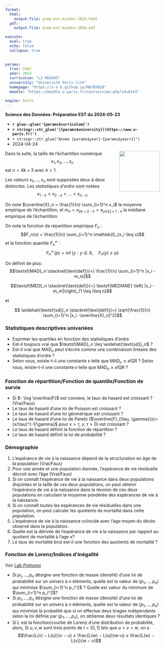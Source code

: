 ```yaml
---
format:
  html:
    output-file: prep-est-miashs-2024.html
  pdf:
    output-file: prep-est-miashs-2024.pdf

execute: 
  eval: true
  echo: false
  collapse: true
  
  
params:
  truc: html
  year: 2023 
  curriculum: "L3 MIASHS"
  university: "Université Paris Cité"
  homepage: "https://s-v-b.github.io/MA7BY020"
  moodle: "https://moodle.u-paris.fr/course/view.php?id=6143"

engine: knitr
---
```



::: {layout="[80,20]"}

::: {#first-column}

**Science des Données: Préparation EST du 2024-05-23**

- **`r glue::glue('{params$curriculum}')`** 
- **`r stringr::str_glue('[{params$university}](https://www.u-paris.fr)')`**
- `r stringr::str_glue("Année {params$year}-{params$year+1}")`
- 2024-04-24  

:::

::: {#second-column}


![](/images/UniversiteParis_monogramme_couleur_RVB.png){style="float:right; size: 50px;"
width="132"}


:::

:::


Dans la suite, la taille de l'échantillon numérique
$$x_1, x_2, \ldots, x_n$$ 
est $n=4k +3$ avec $k>1$. 

Les valeurs $x_1, \ldots, x_n$ sont supposées deux à deux distinctes. Les *statistiques d'ordre* sont notées 
$$x_{1:n} < x_{2:n} < \ldots < x_{n:n}$$

On note $\overline{X}_n = \frac{1}{n} \sum_{i=1}^n x_i$ la moyenne empirique de l'échantillon, et $m_n=x_{2k+2:n}= x_{\lfloor n/2\rfloor+1:n}$ la médiane empirique de l'échantillon. 

On note la fonction de répartition empirique $F_n$ :
$$F_n(x) = \frac{1}{n} \sum_{i=1}^n \mathbb{I}_{x_i \leq x}$$
et la fonction quantile $F_n^{\leftarrow}$ :
$$F_n^{\leftarrow}(p) = \inf \left\{y : y \in \mathbb{R}, \quad F_n(y)\geq p \right\} $$

On définit de plus:
$$\textsf{MAD}_n \stackrel{\text{def}}{=}  \frac{1}{n} \sum_{i=1}^n |x_i -m_m|$$

$$\textsf{MED}_n \stackrel{\text{def}}{=} \textsf{MEDIANE} \left( |x_i -m_m|\right)_{1 \leq i\leq n}$$

et 

$$
\widehat{\textsf{sd}}_n \stackrel{\text{def}}{=} \sqrt{\frac{1}{n} \sum_{i=1}^n |x_i -\overline{X}_n|^2}$$


::: {.callout-note}

### Statistiques descriptives univariées 

- Exprimer les quartiles en fonction  des statistiques d'ordre 
- Est-il toujours vrai que $\textsf{MAD}_n \leq \widehat{\text{sd}}_n$ ? 
- Est-il vrai que $\textsf{MAD}_n$ peut s'écrire comme une combinaison linéaire des statistiques d'ordre ?
- Selon vous, existe-t-il une constante $\kappa$ telle que  $\textsf{MAD}_n \leq \kappa \textsf{IQR}$ ?
Selon vous, existe-t-il une constante $\kappa$ telle que  $\textsf{MAD}_n \geq \kappa \textsf{IQR}$ ?

:::




::: {.callout-note}

### Fonction de répartition/Fonction de quantile/Fonction de survie


- Si $- \log \overline{F}$ est convexe, le taux de hasard est croissant ? (Vrai/Faux)
- Le taux de hasard d'une loi de Poisson est croissant ?
- Le taux de hasard d'une loi géomérique est croissant ?
- Le taux de hasard d'une loi de Pareto ($\overline{F}_{\tau, \gamma}(x)= (x/\tau)^{-1/\gamma}$ pour $x>\tau$, $\gamma,\tau>0$) est croissant ?
- Le taux de hasard définit la fonction de répartition ?
- Le taux de hasard définit la loi de probabilité  ?

:::

::: {.callout-note}

### Démographie

1. L'espérance de vie à la naissance dépend de la structuration en âge de la population (Vrai/Faux)
2. Pour une année et une population donnée, l'espérance de vie résiduelle décroit avec l'âge (Vrai/Faux)
3. Si on connaît l'espérance de vie à la naissance dans deux populations disjointes et la taille de ces deux populations, on peut obtenir l'espérance de vie à la naissance dans la réunion de ces deux populations en calculant la moyenne pondérée des espérances de vie à la naissance.
4. Si on connaît toutes les espérances de vie résiduelles dans une population, on peut calculer les quotients de mortalité dans cette population.   
5. L'espérance de vie à la naissance coïncide avec l'age moyen du décès observé dans la population. 
6. Quelle est la dérivée de l'espérance de vie à la naissance par rapport au quotient de mortalité à l'age $x$?
7. Le taux de mortalité brut est-il une fonction des quotients de mortalité ?
   

:::

 

::: {.callout-note}

### Fonction de Lorenz/Indices d'inégalité

Voir [Lab *Prénoms*](https://stephane-v-boucheron.fr/labs/scidon/_handout/lab-babynames.html)

- Si $p_1, \ldots, p_n$ désigne une fonction de masse (densité) d'une loi de probabilité sur un univers à $n$ éléments, quelle est la valeur de $(p_1, 
\ldots, p_n)$ qui minimise $\sum_{i=1}^n p_i^2$ ? Quelle est valeur du minimum  de $\sum_{i=1}^n p_i^2$?
- Si $p_1, \ldots, p_n$ désigne une fonction de masse (densité) d'une loi de probabilité sur un univers à $n$ éléments, quelle est la valeur de $(p_1, \ldots, p_n)$ qui minimise la probailité que si on effectue deux tirages indépendants selon la loi définie par $(p_1, \ldots, p_n)$, on obtienne deux résultats identiques ?
- Si $L$  est la fonction/courbe de Lorenz d'une distribution de probabilité, alors, Si $u, v, w$ sont trois points de $I=[0,1]$ tels que $u < v < w$, on a 
$$\frac{L(v) − L(u)}{v − u} ≤ \frac{L(w) − L(u)}{w-u}  ≤ \frac{L(w) − L(v)}{w − v}$$

:::



  

::: {.content-visible when-profile='solution'} 
 
 
:::





